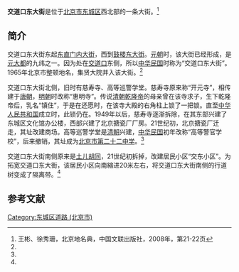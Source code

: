 {{Coord|39.9408263|116.4123975|type:landmark_region:CN-11_source:GoogleMaps|display=title}}
{{Infobox China Road
|路牌类型 = Beijing
|道路方向 = WE
|中文道路名称 = 交道口东大街
|道路名称拼音 = JIAODAOKOU DONGDAJIE
|图片 =
|图片说明 = 
|道路属性 = 
|道路总长度 = 
|车速限制 = 
|行车线数量 = 
|所在地区 = [[北京市|北京市]][[东城区_(北京市)|东城区]]
|起点 = [[交道口|交道口]]
|终点 = [[东直门内大街|东直门内大街]]西口
|路段主要建筑 =[[北京市东城区第一文化馆|北京市东城区第一文化馆]]<br>[[北京市东城区第一图书馆|北京市东城区第一图书馆]]<br>[[北京市第二十二中学|北京市第二十二中学]]<br>[[北京市东城区人民法院|北京市东城区人民法院]]
}}

'''交道口东大街'''是位于[[北京市|北京市]][[东城区_(北京市)|东城区]]西北部的一条大街。<ref name=bjdmd>王彬、徐秀珊，北京地名典，中国文联出版社，2008年，第21-22页</ref>

==简介==
交道口东大街东起[[东直门内大街|东直门内大街]]，西到[[鼓楼东大街|鼓楼东大街]]。[[元朝|元朝]]时，该大街已经形成，是[[元大都|元大都]]的九纬之一。因为处在[[交道口|交道口]]东侧，所以[[中华民国|中华民国]]时称为“交道口东大街”。 1965年北京市整顿地名，集贤大院并入该大街。<ref name=bjdmd/>

交道口东大街北侧，旧时有慈寿寺、高等巡警学堂。慈寿寺原来称“开元寺”，相传建于[[唐朝|唐朝]]，[[明朝|明朝]]时改称“惠明寺”。传说[[清朝|清朝]][[乾隆帝|乾隆帝]]的母亲曾在该寺求子，生下乾隆帝后，乳名“镇住”，于是在还愿时，在该寺大殿的右角柱上锁了一把锁。直至[[中华人民共和国|中华人民共和国]]成立时，此锁仍在。1949年以后，慈寿寺逐渐拆除，在其东部兴建了东城区文化馆办公楼，西部兴建了北京搪瓷厂厂房。21世纪初，北京搪瓷厂迁走，其址改建商场。高等巡警学堂是[[清朝|清朝]]兴建，[[中华民国|中华民国]]初年改称“高等警官学校”，后来撤销，其址成为[[北京市第二十二中学|北京市第二十二中学]]。<ref name=bjdmd/>

交道口东大街南侧原来是[[土儿胡同|土儿胡同]]，21世纪初拆掉，改建居民小区“交东小区”。为拓宽交道口东大街，该居民小区向南縮进20米左右，将交道口东大街南侧的行道树变成了隔离带。<ref name=bjdmd/>

==参考文献==
{{reflist}}

[[Category:东城区道路_(北京市)|Category:东城区道路 (北京市)]]